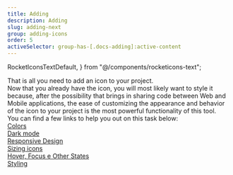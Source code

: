```yaml
---
title: Adding
description: Adding
slug: adding-next
group: adding-icons
order: 5
activeSelector: group-has-[.docs-adding]:active-content
---
```


  RocketIconsTextDefault,
} from "@/components/rocketicons-text";

That is all you need to add an icon to your project.
<br />
Now that you already have the icon, you will most likely want to style it because,
after the possibility that <RocketIconsTextDefault /> brings in sharing code between
Web and Mobile applications, the ease of customizing the appearance and behavior of the icon to
your project is the most powerful functionality of this tool.
<br />
You can find a few links to help you out on this task below:
<br />
[Colors](./colors)  
[Dark mode](./dark-mode)  
[Responsive Design](./responsive-design)  
[Sizing icons](./sizing-icons)  
[Hover, Focus e Other States](./state-management)  
[Styling](./styling)



